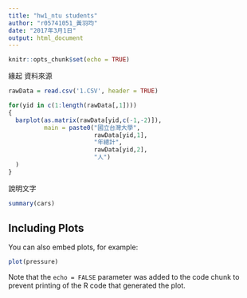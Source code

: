 ```yaml
---
title: "hw1_ntu students"
author: "r05741051_黃羽均"
date: "2017年3月1日"
output: html_document
---
```


```r
knitr::opts_chunk$set(echo = TRUE)
```

緣起
資料來源



```r
rawData = read.csv('1.CSV', header = TRUE)

for(yid in c(1:length(rawData[,1])))
{
  barplot(as.matrix(rawData[yid,c(-1,-2)]),
          main = paste0("國立台灣大學",
                        rawData[yid,1],
                        "年總計",
                        rawData[yid,2],
                        "人")
  )
}
```

說明文字

```r
summary(cars)
```

## Including Plots

You can also embed plots, for example:

```r
plot(pressure)
```

Note that the `echo = FALSE` parameter was added to the code chunk to prevent printing of the R code that generated the plot.
